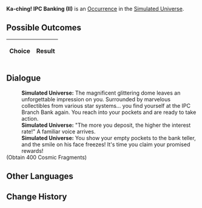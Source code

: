 {{Simulated Universe Event Infobox
|title         = Ka-ching! IPC Banking (II)
|image         = Random Event Bond.png
|type          =
|domains_su    = Occurrence
|domains_ext   = Occurrence
|domains_swarm = 
|domains_gng   = 
|requirements  =
|prev          = {{tx}}
|next          = {{tx}}
|indexRewards  =
|characters    = 
}}
'''Ka-ching! IPC Banking (II)''' is an [[Simulated Universe/Occurrence|Occurrence]] in the [[Simulated Universe]].

==Possible Outcomes==
{| class="article-table"
!Choice
!Result

|}

<!--
==Gameplay Notes==

-->
==Dialogue==
{{Dialogue Start}}
:'''Simulated Universe:''' The magnificent glittering dome leaves an unforgettable impression on you. Surrounded by marvelous collectibles from various star systems... you find yourself at the IPC Branch Bank again. You reach into your pockets and are ready to take action.
:'''Simulated Universe:''' "The more you deposit, the higher the interest rate!" A familiar voice arrives.
:'''Simulated Universe:''' You show your empty pockets to the bank teller, and the smile on his face freezes! It's time you claim your promised rewards!
;(Obtain 400 Cosmic Fragments)
{{Dialogue End}}

==Other Languages==
{{Other Languages
|en   = Ka-ching! IPC Banking (II)
|zhs  = 咔嚓&mdash;&mdash;星际和平银行！（其二）
|zht  = 喀嚓&mdash;&mdash;星際和平銀行！（其二）
|ja   = カチャッ――スターピース{{Rubi|銀行|ぎんこう}}！（2）
|ko   = 찰칵&mdash;&mdash;스타피스 컴퍼니! (2)
|es   = El banco de la Corporación II
|fr   = Cent patates&nbsp;! CPI Banque (II)
|ru   = Щёлк! Банк Межзвёздного мира II
|th   = ชิ้ง! ธนาคารสันติภาพแห่งดวงดาว! (2)
|vi   = Tách! Ngân Hàng Hành Tinh Hòa Bình 2
|de   = Klingeling! IFK-Bank (Teil 2)
|id   = *Cekring*! Bank IPC (2)
|pt   = Dindin! Serviços Bancários da CPI (II)
}}

==Change History==
{{Change History|1.3}}
